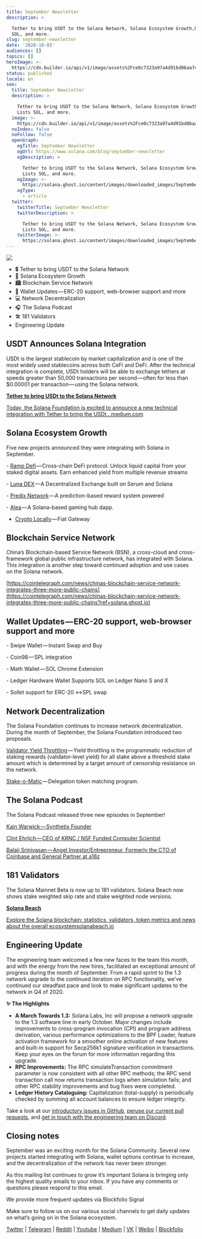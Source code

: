 ```yaml
---
title: September Newsletter
description: >

  Tether to bring USDT to the Solana Network, Solana Ecosystem Growth,OKEx Lists
  SOL, and more.
slug: september-newsletter
date: '2020-10-03'
audiences: []
topics: []
heroImage: >-
  https://cdn.builder.io/api/v1/image/assets%2Fce0c7323a97a4d91bd0baa7490ec9139%2Ff118bc0c7ca64f688c9014ce30ba0e26
status: published
locale: en
seo:
  title: September Newsletter
  description: >

    Tether to bring USDT to the Solana Network, Solana Ecosystem Growth,OKEx
    Lists SOL, and more.
  image: >-
    https://cdn.builder.io/api/v1/image/assets%2Fce0c7323a97a4d91bd0baa7490ec9139%2Ff118bc0c7ca64f688c9014ce30ba0e26
  noIndex: false
  noFollow: false
  openGraph:
    ogTitle: September Newsletter
    ogUrl: https://www.solana.com/blog/september-newsletter
    ogDescription: >

      Tether to bring USDT to the Solana Network, Solana Ecosystem Growth,OKEx
      Lists SOL, and more.
    ogImage: >-
      https://solana.ghost.io/content/images/downloaded_images/September-Newsletter/1-XZx6aMnl5GmS_VYtrCEqVw-3.png
    ogType:
      - article
  twitter:
    twitterTitle: September Newsletter
    twitterDescription: >

      Tether to bring USDT to the Solana Network, Solana Ecosystem Growth,OKEx
      Lists SOL, and more.
    twitterImage: >-
      https://solana.ghost.io/content/images/downloaded_images/September-Newsletter/1-XZx6aMnl5GmS_VYtrCEqVw-3.png
---
```


![](/september-newsletter/image-1.png)

-   💲 Tether to bring USDT to the Solana Network
-   🌲 Solana Ecosystem Growth
-   🏙 Blockchain Service Network
-   💸 Wallet Updates — ERC-20 support, web-browser support and more
-   💻 Network Decentralization
-   🎧 The Solana Podcast
-   🛠 181 Validators
-   Engineering Update

## **USDT Announces Solana Integration**

USDt is the largest stablecoin by market capitalization and is one of the most widely used stablecoins across both CeFi and DeFi. After the technical integration is complete, USDt holders will be able to exchange tethers at speeds greater than 50,000 transactions per second — often for less than $0.00001 per transaction — using the Solana network.

[**Tether to bring USDt to the Solana Network**](https://medium.com/solana-labs/tether-to-bring-usdt-to-the-solana-network-77864184b20?ref=solana.ghost.io)

[Today, the Solana Foundation is excited to announce a new technical integration with Tether to bring the USDt…medium.com](https://medium.com/solana-labs/tether-to-bring-usdt-to-the-solana-network-77864184b20?ref=solana.ghost.io)

## **Solana Ecosystem Growth**

Five new projects announced they were integrating with Solana in September.

\- [Ramp Defi](https://medium.com/rampdefi/ramp-defi-empowering-sol-users-with-staked-liquidity-and-cross-chain-defi-farming-8861af6a6e62?ref=solana.ghost.io) — Cross-chain DeFi protocol. Unlock liquid capital from your staked digital assets. Earn enhanced yield from multiple revenue streams

\- [Luna DEX](https://twitter.com/lunadex_com?ref=solana.ghost.io) — A Decentralized Exchange built on Serum and Solana

\- [Predix Network](https://twitter.com/PredixNetwork?ref=solana.ghost.io) — A prediction-based reward system powered

\- [Alea](https://twitter.com/AleaG_Official?ref=solana.ghost.io) — A Solana-based gaming hub dapp.

-   [Crypto Locally](https://twitter.com/cryptolocally?ref=solana.ghost.io) — Fiat Gateway

## **Blockchain Service Network**

China’s Blockchain-based Service Network (BSN), a cross-cloud and cross-framework global public infrastructure network, has integrated with Solana. This integration is another step toward continued adoption and use cases on the Solana network.

[https://cointelegraph.com/news/chinas-blockchain-service-network-integrates-three-more-public-chains](https://cointelegraph.com/news/chinas-blockchain-service-network-integrates-three-more-public-chains?ref=solana.ghost.io)

## **Wallet Updates — ERC-20 support, web-browser support and more**

\- Swipe Wallet — Instant Swap and Buy

\- Coin98 — SPL integration

\- Math Wallet — SOL Chrome Extension

\- Ledger Hardware Wallet Supports SOL on Ledger Nano S and X

\- Sollet support for ERC-20 ↔SPL swap

## **Network Decentralization**

The Solana Foundation continues to increase network decentralization. During the month of September, the Solana Foundation introduced two proposals.

[Validator Yield Throttling](https://forums.solana.com/t/validator-yield-throttling-proposal-discussion/855?ref=solana.ghost.io) — Yield throttling is the programmatic reduction of staking rewards (validator-level yield) for all stake above a threshold stake amount which is determined by a target amount of censorship resistance on the network.

[Stake-o-Matic](https://forums.solana.com/t/stake-o-matic-delegation-matching-program/790?ref=solana.ghost.io) — Delegation token matching program.

## **The Solana Podcast**

The Solana Podcast released three new episodes in September!

[Kain Warwick — Synthetix Founder](https://podcasts.apple.com/us/podcast/kain-warwick-synthetix-founder-ep-26/id1476353378?i=1000490014952&ref=solana.ghost.io)

[Clint Ehrlich — CEO of KRNC / NSF Funded Computer Scientist](https://podcasts.apple.com/us/podcast/clint-ehrlich-ceo-krnc-nsf-funded-computer-scientist/id1476353378?i=1000491701810&ref=solana.ghost.io)

[Balaji Srinivasan — Angel Investor/Entrepreneur, Formerly the CTO of Coinbase and General Partner at a16z](https://podcasts.apple.com/us/podcast/balaji-srinivasan-angel-investor-entrepreneur-formerly/id1476353378?i=1000492294671&ref=solana.ghost.io)

## **181 Validators**

The Solana Mainnet Beta is now up to 181 validators. Solana Beach now shows stake weighted skip rate and stake weighted node versions.

[**Solana Beach**](https://solanabeach.io/?ref=solana.ghost.io#/validators)

[Explore the Solana blockchain: statistics, validators, token metrics and news about the overall ecosystemsolanabeach.io](https://solanabeach.io/?ref=solana.ghost.io#/validators)

## **Engineering Update**

The engineering team welcomed a few new faces to the team this month, and with the energy from the new hires, facilitated an exceptional amount of progress during the month of September. From a rapid sprint to the 1.3 network upgrade to the continued iteration on RPC functionality, we’ve continued our steadfast pace and look to make significant updates to the network in Q4 of 2020.

**✨ The Highlights**

-   **A March Towards 1.3:** Solana Labs, Inc will propose a network upgrade to the 1.3 software line in early October. Major changes include improvements to cross-program invocation (CPI) and program address derivation, various performance optimizations to the BPF Loader, feature activation framework for a smoother online activation of new features and built-in support for Secp256k1 signature verification in transactions. Keep your eyes on the forum for more information regarding this upgrade.
-   **RPC Improvements:** The RPC simulateTransaction commitment parameter is now consistent with all other RPC methods; the RPC send transaction call now returns transaction logs when simulation fails; and other RPC stability improvements and bug fixes were completed.
-   **Ledger History Cataloguing:** Capitalization (total-supply) is periodically checked by summing all account balances to ensure ledger integrity.

Take a look at our [introductory issues in GitHub](https://github.com/solana-labs/solana/labels/good%20first%20issue?ref=solana.ghost.io), [peruse our current pull requests](https://github.com/solana-labs/solana/pulls?ref=solana.ghost.io), and [get in touch with the engineering team on Discord](https://solana.com/discord?ref=solana.ghost.io).

## **Closing notes**

September was an exciting month for the Solana Community. Several new projects started integrating with Solana, wallet options continue to increase, and the decentralization of the network has never been stronger.

As this mailing list continues to grow it’s important Solana is bringing only the highest quality emails to your inbox. If you have any comments or questions please respond to this email.

We provide more frequent updates via Blockfolio Signal

Make sure to follow us on our various social channels to get daily updates on what’s going on in the Solana ecosystem.

[Twitter](https://twitter.com/solana?ref=solana.ghost.io) | [Telegram](https://t.me/solanaio?ref=solana.ghost.io) | [Reddit](https://www.reddit.com/r/solana/?ref=solana.ghost.io) | [Youtube](https://www.youtube.com/c/solanalabs?ref=solana.ghost.io) | [Medium](https://medium.com/solana-labs?ref=solana.ghost.io) | [VK](https://vk.com/solanarus?ref=solana.ghost.io) | [Weibo](https://www.weibo.com/SolanaNews?is_all=1&ref=solana.ghost.io) | [Blockfolio](https://blockfolio.com/coin/SOL?ref=solana.ghost.io)
